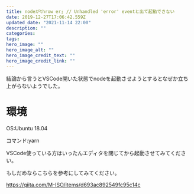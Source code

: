 ```yaml
---
title: nodeがthrow er; // Unhandled 'error' eventと出て起動できない
date: 2019-12-27T17:06:42.559Z
updated_date: "2021-11-14 22:00"
description: ""
categories:
tags:
hero_image: ""
hero_image_alt: ""
hero_image_credit_text: ""
hero_image_credit_link: ""
---
```

結論から言うとVSCode開いた状態でnodeを起動させようとするとなぜか立ち上がらないようでした。

# 環境
OS:Ubuntu 18.04

コマンド:yarn

VSCode使っている方はいったんエディタを閉じてから起動させてみてください。

もしだめならこちらを参考にしてみてください。

https://qiita.com/M-ISO/items/d693ac892549fc95c14c
